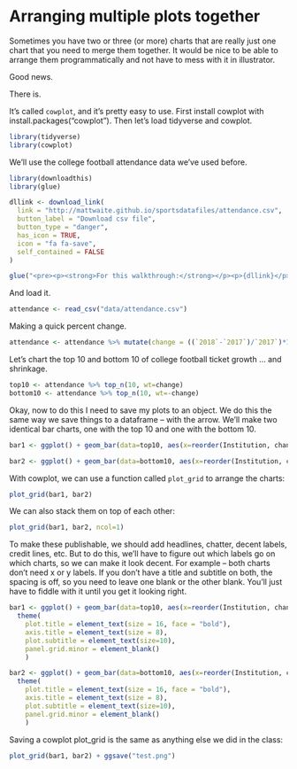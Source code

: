 # Arranging multiple plots together

Sometimes you have two or three (or more) charts that are really just one chart that you need to merge them together. It would be nice to be able to arrange them programmatically and not have to mess with it in illustrator.

Good news.

There is.

It's called `cowplot`, and it's pretty easy to use. First install cowplot with install.packages("cowplot"). Then let's load tidyverse and cowplot.

```r
library(tidyverse)
library(cowplot)
```

We'll use the college football attendance data we've used before.

```r
library(downloadthis)
library(glue)

dllink <- download_link(
  link = "http://mattwaite.github.io/sportsdatafiles/attendance.csv",
  button_label = "Download csv file",
  button_type = "danger",
  has_icon = TRUE,
  icon = "fa fa-save",
  self_contained = FALSE
)

glue("<pre><p><strong>For this walkthrough:</strong></p><p>{dllink}</p></pre>")
```

And load it.

```r
attendance <- read_csv("data/attendance.csv")
```

Making a quick percent change.

```r
attendance <- attendance %>% mutate(change = ((`2018`-`2017`)/`2017`)*100)
```

Let's chart the top 10 and bottom 10 of college football ticket growth ... and shrinkage.

```r
top10 <- attendance %>% top_n(10, wt=change)
bottom10 <- attendance %>% top_n(10, wt=-change)
```

Okay, now to do this I need to save my plots to an object. We do this the same way we save things to a dataframe -- with the arrow. We'll make two identical bar charts, one with the top 10 and one with the bottom 10.

```r
bar1 <- ggplot() + geom_bar(data=top10, aes(x=reorder(Institution, change), weight=change)) + coord_flip()
```

```r
bar2 <- ggplot() + geom_bar(data=bottom10, aes(x=reorder(Institution, change), weight=change)) + coord_flip()
```

With cowplot, we can use a function called `plot_grid` to arrange the charts:

```r
plot_grid(bar1, bar2) 
```

We can also stack them on top of each other:

```r
plot_grid(bar1, bar2, ncol=1) 
```

To make these publishable, we should add headlines, chatter, decent labels, credit lines, etc. But to do this, we'll have to figure out which labels go on which charts, so we can make it look decent. For example -- both charts don't need x or y labels. If you don't have a title and subtitle on both, the spacing is off, so you need to leave one blank or the other blank. You'll just have to fiddle with it until you get it looking right. 

```r
bar1 <- ggplot() + geom_bar(data=top10, aes(x=reorder(Institution, change), weight=change)) + coord_flip() + labs(title="College football winners...", subtitle = "Not every football program saw attendance shrink in 2018. But some really did.",  x="", y="Percent change", caption = "") + theme_minimal() + 
  theme(
    plot.title = element_text(size = 16, face = "bold"),
    axis.title = element_text(size = 8), 
    plot.subtitle = element_text(size=10), 
    panel.grid.minor = element_blank()
    )
```

```r
bar2 <- ggplot() + geom_bar(data=bottom10, aes(x=reorder(Institution, change), weight=change)) + coord_flip() +  labs(title = "... and losers", subtitle= "", x="", y="",  caption="Source: NCAA | By Matt Waite") + theme_minimal() + 
  theme(
    plot.title = element_text(size = 16, face = "bold"),
    axis.title = element_text(size = 8), 
    plot.subtitle = element_text(size=10), 
    panel.grid.minor = element_blank()
    )
```

Saving a cowplot plot_grid is the same as anything else we did in the class:

```r
plot_grid(bar1, bar2) + ggsave("test.png")
```